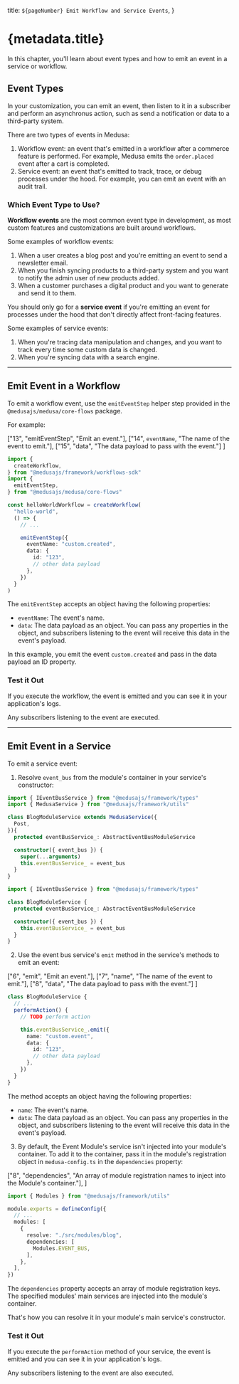 
  title: `${pageNumber} Emit Workflow and Service Events`,
}

# {metadata.title}

In this chapter, you'll learn about event types and how to emit an event in a service or workflow.

## Event Types

In your customization, you can emit an event, then listen to it in a subscriber and perform an asynchronus action, such as send a notification or data to a third-party system.

There are two types of events in Medusa:

1. Workflow event: an event that's emitted in a workflow after a commerce feature is performed. For example, Medusa emits the `order.placed` event after a cart is completed.
2. Service event: an event that's emitted to track, trace, or debug processes under the hood. For example, you can emit an event with an audit trail.

### Which Event Type to Use?

**Workflow events** are the most common event type in development, as most custom features and customizations are built around workflows.

Some examples of workflow events:

1. When a user creates a blog post and you're emitting an event to send a newsletter email.
2. When you finish syncing products to a third-party system and you want to notify the admin user of new products added.
3. When a customer purchases a digital product and you want to generate and send it to them.

You should only go for a **service event** if you're emitting an event for processes under the hood that don't directly affect front-facing features.

Some examples of service events:

1. When you're tracing data manipulation and changes, and you want to track every time some custom data is changed.
2. When you're syncing data with a search engine.

---

## Emit Event in a Workflow

To emit a workflow event, use the `emitEventStep` helper step provided in the `@medusajs/medusa/core-flows` package.

For example:

  ["13", "emitEventStep", "Emit an event."],
  ["14", `eventName`, "The name of the event to emit."],
  ["15", "data", "The data payload to pass with the event."]
]

```ts highlights={highlights}
import { 
  createWorkflow,
} from "@medusajs/framework/workflows-sdk"
import {
  emitEventStep,
} from "@medusajs/medusa/core-flows"

const helloWorldWorkflow = createWorkflow(
  "hello-world",
  () => {
    // ...

    emitEventStep({
      eventName: "custom.created",
      data: {
        id: "123",
        // other data payload
      },
    })
  }
)
```

The `emitEventStep` accepts an object having the following properties:

- `eventName`: The event's name. 
- `data`: The data payload as an object. You can pass any properties in the object, and subscribers listening to the event will receive this data in the event's payload.

In this example, you emit the event `custom.created` and pass in the data payload an ID property.

### Test it Out

If you execute the workflow, the event is emitted and you can see it in your application's logs.

Any subscribers listening to the event are executed.

---

## Emit Event in a Service

To emit a service event:

1. Resolve `event_bus` from the module's container in your service's constructor:

<CodeTabs group="service_type">
  <CodeTab label="Extending Service Factory" value="service_factory">

```ts title="src/modules/blog/service.ts" highlights={["9"]}
import { IEventBusService } from "@medusajs/framework/types"
import { MedusaService } from "@medusajs/framework/utils"

class BlogModuleService extends MedusaService({
  Post,
}){
  protected eventBusService_: AbstractEventBusModuleService

  constructor({ event_bus }) {
    super(...arguments)
    this.eventBusService_ = event_bus
  }
}
```

  </CodeTab>
  <CodeTab label="Without Service Factory" value="no_service_factory">

```ts title="src/modules/blog/service.ts" highlights={["6"]}
import { IEventBusService } from "@medusajs/framework/types"

class BlogModuleService {
  protected eventBusService_: AbstractEventBusModuleService

  constructor({ event_bus }) {
    this.eventBusService_ = event_bus
  }
}
```

  </CodeTab>
</CodeTabs>

2. Use the event bus service's `emit` method in the service's methods to emit an event:

  ["6", "emit", "Emit an event."],
  ["7", "name", "The name of the event to emit."],
  ["8", "data", "The data payload to pass with the event."]
]

```ts title="src/modules/blog/service.ts" highlights={serviceHighlights}
class BlogModuleService {
  // ...
  performAction() {
    // TODO perform action

    this.eventBusService_.emit({
      name: "custom.event",
      data: {
        id: "123",
        // other data payload
      },
    })
  }
}
```

The method accepts an object having the following properties:

- `name`: The event's name. 
- `data`: The data payload as an object. You can pass any properties in the object, and subscribers listening to the event will receive this data in the event's payload.

3. By default, the Event Module's service isn't injected into your module's container. To add it to the container, pass it in the module's registration object in `medusa-config.ts` in the `dependencies` property:

  ["8", "dependencies", "An array of module registration names to inject into the Module's container."],
]

```ts title="medusa-config.ts" highlights={depsHighlight}
import { Modules } from "@medusajs/framework/utils"

module.exports = defineConfig({
  // ...
  modules: [
    {
      resolve: "./src/modules/blog",
      dependencies: [
        Modules.EVENT_BUS,
      ],
    },
  ],
})
```

The `dependencies` property accepts an array of module registration keys. The specified modules' main services are injected into the module's container.

That's how you can resolve it in your module's main service's constructor.

### Test it Out

If you execute the `performAction` method of your service, the event is emitted and you can see it in your application's logs.

Any subscribers listening to the event are also executed.
